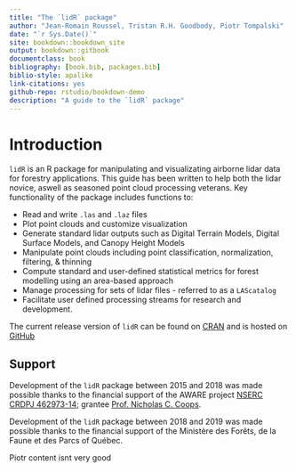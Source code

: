 ```yaml
--- 
title: "The `lidR` package"
author: "Jean-Romain Roussel, Tristan R.H. Goodbody, Piotr Tompalski"
date: "`r Sys.Date()`"
site: bookdown::bookdown_site
output: bookdown::gitbook
documentclass: book
bibliography: [book.bib, packages.bib]
biblio-style: apalike
link-citations: yes
github-repo: rstudio/bookdown-demo
description: "A guide to the `lidR` package"
---
```


# Introduction

`lidR` is an R package for manipulating and visualizating airborne lidar data for forestry applications. This guide has been written to help both the lidar novice, aswell as seasoned point cloud processing veterans. Key functionality of the package includes functions to:

* Read and write `.las` and `.laz` files
* Plot point clouds and customize visualization
* Generate standard lidar outputs such as Digital Terrain Models, Digital Surface Models, and Canopy Height Models
* Manipulate point clouds including point classification, normalization, filtering, & thinning
* Compute standard and user-defined statistical metrics for forest modelling using an area-based approach
* Manage processing for sets of lidar files - referred to as a `LAScatalog`
* Facilitate user defined processing streams for research and development.

The current release version of `lidR` can be found on [CRAN](https://cran.r-project.org/web/packages/lidR/) and is hosted on [GitHub](https://github.com/Jean-Romain/lidR)

## Support
Development of the `lidR` package between 2015 and 2018 was made possible thanks to the financial support of the AWARE project [NSERC CRDPJ 462973-14](https://aware.forestry.ubc.ca/); grantee [Prof. Nicholas C. Coops](https://profiles.forestry.ubc.ca/person/nicholas-coops/).

Development of the `lidR` package between 2018 and 2019 was made possible thanks to the financial support of the Ministère des Forêts, de la Faune et des Parcs of Québec.

Piotr content isnt very good


